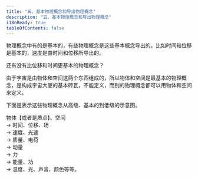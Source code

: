 ```yaml
---
title: "五、基本物理概念和导出物理概念"
description: "五、基本物理概念和导出物理概念"
i18nReady: true
tableOfContents: false
---
```




物理概念中有的是基本的，有些物理概念是这些基本概念导出的。比如时间和位移是基本的，速度是由时间和位移所导出的。

还有没有比位移和时间更基本的物理概念？

由于宇宙是由物体和空间这两个东西组成的，所以物体和空间是最基本的物理概念，是构成宇宙大厦的基本砖瓦，不能定义，而别的物理概念都可以用物体和空间来定义。

下面是表示这些物理概念从高级、基本的到低级的示意图。

物体【或者是质点】、空间
\
→ 时间、位移、场 
\
→ 速度、光速
\
→ 质量、电荷
\
→ 动量
\
→ 力
\
→ 能量、功
\
→ 温度、光、声音、颜色等等。

<br />
<LinkCard
  title="前往本章节讨论区"
  href="https://forum.unifiedfieldtheory.cn/questions/10010000000000133"
  description="看看大家阅读完本章之后都在讨论什么，并发表你自己的看法~"
  target="_blank"
/>
